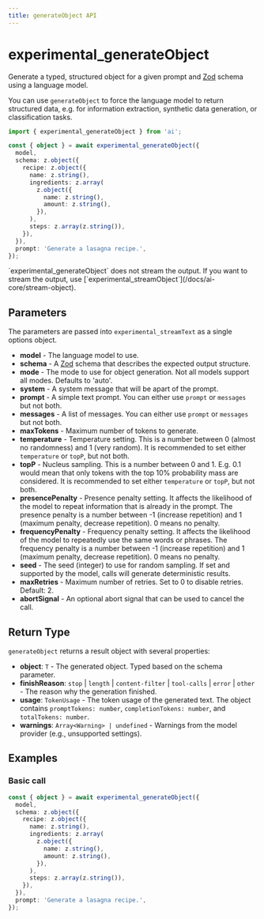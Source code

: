 ```yaml
---
title: generateObject API
---
```



# experimental_generateObject

Generate a typed, structured object for a given prompt and [Zod](https://zod.dev/) schema using a language model.

You can use `generateObject` to force the language model to return structured data, e.g. for information extraction,
synthetic data generation, or classification tasks.

```ts
import { experimental_generateObject } from 'ai';

const { object } = await experimental_generateObject({
  model,
  schema: z.object({
    recipe: z.object({
      name: z.string(),
      ingredients: z.array(
        z.object({
          name: z.string(),
          amount: z.string(),
        }),
      ),
      steps: z.array(z.string()),
    }),
  }),
  prompt: 'Generate a lasagna recipe.',
});
```

<Callout type="info">
  `experimental_generateObject` does not stream the output. If you want to
  stream the output, use
  [`experimental_streamObject`](/docs/ai-core/stream-object).
</Callout>

## Parameters

The parameters are passed into `experimental_streamText` as a single options object.

- **model** - The language model to use.
- **schema** - A [Zod](https://zod.dev/) schema that describes the expected output structure.
- **mode** - The mode to use for object generation. Not all models support all modes. Defaults to 'auto'.
- **system** - A system message that will be apart of the prompt.
- **prompt** - A simple text prompt. You can either use `prompt` or `messages` but not both.
- **messages** - A list of messages. You can either use `prompt` or `messages` but not both.
- **maxTokens** - Maximum number of tokens to generate.
- **temperature** - Temperature setting.
  This is a number between 0 (almost no randomness) and 1 (very random).
  It is recommended to set either `temperature` or `topP`, but not both.
- **topP** - Nucleus sampling. This is a number between 0 and 1.
  E.g. 0.1 would mean that only tokens with the top 10% probability mass are considered.
  It is recommended to set either `temperature` or `topP`, but not both.
- **presencePenalty** - Presence penalty setting.
  It affects the likelihood of the model to repeat information that is already in the prompt.
  The presence penalty is a number between -1 (increase repetition) and 1 (maximum penalty, decrease repetition).
  0 means no penalty.
- **frequencyPenalty** - Frequency penalty setting.
  It affects the likelihood of the model to repeatedly use the same words or phrases.
  The frequency penalty is a number between -1 (increase repetition) and 1 (maximum penalty, decrease repetition).
  0 means no penalty.
- **seed** - The seed (integer) to use for random sampling.
  If set and supported by the model, calls will generate deterministic results.
- **maxRetries** - Maximum number of retries. Set to 0 to disable retries. Default: 2.
- **abortSignal** - An optional abort signal that can be used to cancel the call.

## Return Type

`generateObject` returns a result object with several properties:

- **object**: `T` - The generated object. Typed based on the schema parameter.
- **finishReason**: `stop` | `length` | `content-filter` | `tool-calls` | `error` | `other` - The reason why the generation finished.
- **usage**: `TokenUsage` - The token usage of the generated text. The object contains `promptTokens: number`, `completionTokens: number`, and `totalTokens: number`.
- **warnings**: `Array<Warning> | undefined` - Warnings from the model provider (e.g., unsupported settings).

## Examples

### Basic call

```ts
const { object } = await experimental_generateObject({
  model,
  schema: z.object({
    recipe: z.object({
      name: z.string(),
      ingredients: z.array(
        z.object({
          name: z.string(),
          amount: z.string(),
        }),
      ),
      steps: z.array(z.string()),
    }),
  }),
  prompt: 'Generate a lasagna recipe.',
});
```
